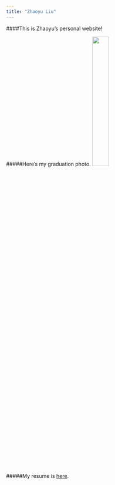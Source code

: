 ```yaml
---
title: "Zhaoyu Liu"
---
```


####This is Zhaoyu's personal website!

#####Here's my graduation photo.
<img src="images/Zhaoyu.jpg" style="width:30%">

#####My resume is [here](Resume_Zhaoyu Liu.pdf).
